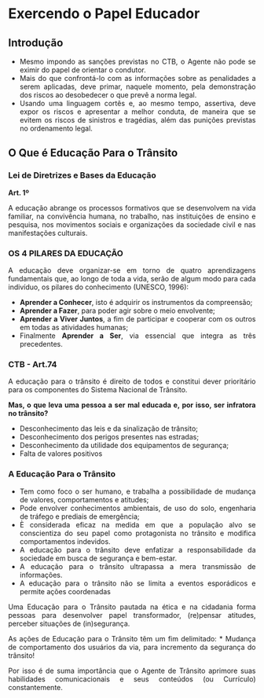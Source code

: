 

```{=html}
<style>
body{text-align: justify}
</style>
```


::: progress
::: {.progress-bar style="width: 100%;"}
:::
:::



# **Exercendo o Papel Educador**
## **Introdução**

* Mesmo impondo as sanções previstas no CTB, o Agente não pode se eximir do papel de orientar o condutor.
* Mais do que confrontá-lo com as informações sobre as penalidades a serem aplicadas, deve primar, naquele momento, pela demonstração dos riscos ao desobedecer o que prevê a norma legal.
* Usando uma linguagem cortês e, ao mesmo tempo, assertiva, deve expor os riscos e apresentar a melhor conduta, de maneira que se evitem os riscos de sinistros e tragédias, além das punições previstas no ordenamento legal.


::: progress
::: {.progress-bar style="width: 100%;"}
:::
:::


## **O Que é Educação Para o Trânsito**
### **Lei de Diretrizes e Bases da Educação**

**Art. 1º** 

A educação abrange os processos formativos que se desenvolvem na vida familiar, na convivência humana, no trabalho, nas instituições de ensino e pesquisa, nos movimentos sociais e organizações da sociedade civil e nas manifestações culturais.


::: progress
::: {.progress-bar style="width: 100%;"}
:::
:::


### **OS 4 PILARES DA EDUCAÇÃO**


A educação deve organizar-se em torno de quatro aprendizagens fundamentais que, ao longo de toda a vida, serão de algum modo para cada indivíduo, os pilares do conhecimento (UNESCO, 1996): 

* **Aprender a Conhecer**, isto é adquirir os instrumentos da compreensão; 
* **Aprender a Fazer**, para poder agir sobre o meio envolvente; 
* **Aprender a Viver Juntos**, a fim de participar e cooperar com os outros em todas as atividades humanas; 
* Finalmente **Aprender a Ser**, via essencial que integra as três precedentes.


::: progress
::: {.progress-bar style="width: 100%;"}
:::
:::


### **CTB - Art.74**

A educação para o trânsito é direito de todos e constitui dever prioritário para os componentes do Sistema Nacional de Trânsito.


**Mas, o que leva uma pessoa a ser mal educada e, por isso, ser infratora no trânsito?**


* Desconhecimento das leis e da sinalização de trânsito;
* Desconhecimento dos perigos presentes nas estradas;
* Desconhecimento da utilidade dos equipamentos de segurança;
* Falta de valores positivos


### **A Educação Para o Trânsito**

- Tem como foco o ser humano, e trabalha a possibilidade de mudança de valores, comportamentos e atitudes;
- Pode envolver conhecimentos ambientais, de uso do solo, engenharia de tráfego e prediais de emergência;
- È considerada eficaz na medida em que a população alvo se conscientiza do seu papel como protagonista no trânsito e modifica comportamentos indevidos.
- A educação para o trânsito deve enfatizar a responsabilidade da sociedade em busca de segurança e bem-estar.
- A educação para o trânsito ultrapassa a mera transmissão de informações.
- A educação para o trânsito não se limita a eventos esporádicos e permite ações coordenadas

Uma Educação para o Trânsito pautada na ética e na cidadania forma pessoas para desenvolver papel transformador, (re)pensar atitudes, perceber situações de (in)segurança.


As ações de Educação para o Trânsito têm um fim delimitado:
* Mudança de comportamento dos usuários da via, para incremento da segurança do trânsito!


Por isso é de suma importância que o Agente de Trânsito aprimore suas habilidades comunicacionais e seus conteúdos (ou Currículo) constantemente.




::: progress
::: {.progress-bar style="width: 100%;"}
:::
:::
